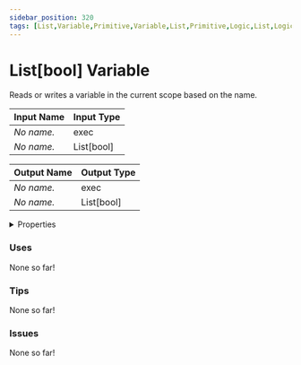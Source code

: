 ```yaml
---
sidebar_position: 320
tags: [List,Variable,Primitive,Variable,List,Primitive,Logic,List,Logic,Variable,List,Logic]
---
```


# List[bool] Variable

Reads or writes a variable in the current scope based on the name.




<EsbSvg />

| Input Name | Input Type |
|-----------|-----------|
| *No name.* | exec |
| *No name.* | List[bool] |

| Output Name | Output Type |
|-----------|-----------|
| *No name.* | exec |
| *No name.* | List[bool] |


<details>
  <summary>Properties</summary>
  <div>
    <div>
    <table>
      <thead>
        <tr>
          <th>Is beta required?</th>
          <th>❌</th>
        </tr>
        <tr>
          <th>Is this chip a trolling risk?</th>
          <th>❌</th>
        </tr>
        <tr>
          <th>Chip UUID</th>
          <th>e0ef8c83-e5a6-4272-a102-07bfc0a40fd5</th>
        </tr>
      </thead>
    </table>
    </div>
  </div>
</details>

### Uses

None so far!

### Tips

None so far!

### Issues

None so far!